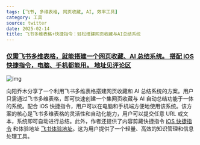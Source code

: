 ```yaml
---
tags: [飞书, 多维表格, 网页收藏, AI, 效率工具]
category: 工具
source: twitter
date: 2025-02-14
title: 飞书多维表格+快捷指令：轻松搭建网页收藏与AI总结系统
---
```


### [仅需飞书多维表格，就能搭建一个网页收藏、AI 总结系统。 搭配 iOS 快捷指令，电脑、手机都能用。 地址见评论区](http://twitter-thread.com/t/1890017517688725970)

![img](https://img.mengpeng.tech/i/2025/02/14/67aeceff22b10.webp)

向阳乔木分享了一个利用飞书多维表格搭建网页收藏和 AI 总结系统的方案。用户只需通过飞书多维表格，即可快速创建一个集网页收藏与 AI 自动总结功能于一体的系统。配合 iOS 快捷指令，用户可以在电脑和手机端方便地使用该系统。该方案的核心是飞书多维表格的灵活性和自动化能力，用户可以提交任意 URL 或文本，系统即可自动进行总结。此外，作者还提供了内容剪藏快捷指令 [iOS 快捷指令](https://www.icloud.com/shortcuts/3c04358c535649bbb798034a28463b81) 和体验地址 [飞书体验地址](https://xiangyangqiaomu.feishu.cn/share/base/form/shrcnyWzc2eMPl3IcWeZv0xnZmf)。这为用户提供了一个轻量、高效的知识管理和信息处理工具。
